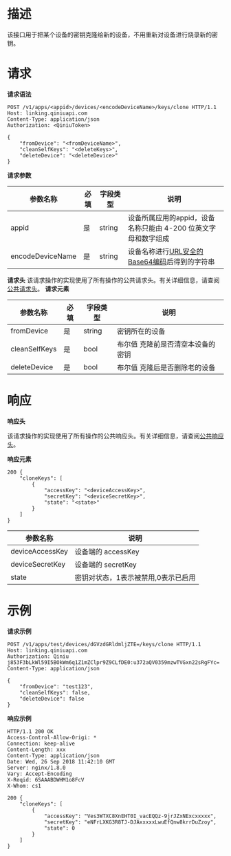 # 描述
该接口用于把某个设备的密钥克隆给新的设备，不用重新对设备进行烧录新的密钥。

# 请求
**请求语法**
```
POST /v1/apps/<appid>/devices/<encodeDeviceName>/keys/clone HTTP/1.1
Host: linking.qiniuapi.com
Content-Type: application/json
Authorization: <QiniuToken>

{
    "fromDevice": "<fromDeviceName>", 
    "cleanSelfKeys": "<deleteKeys>", 
    "deleteDevice": "<deleteDevice>"
}
```
**请求参数**

|参数名称|必填|字段类型|说明|
|---|---|---|---|
|appid|是|string|设备所属应用的appid，设备名称只能由 4-200 位英文字母和数字组成|
|encodeDeviceName|是|string|设备名称进行[URL安全的Base64编码](https://developer.qiniu.com/kodo/manual/1231/appendix#1)后得到的字符串|

**请求头**
该请求操作的实现使用了所有操作的公共请求头。有关详细信息，请查阅[公共请求头](https://developer.qiniu.io/linking/api/5269/linking-http-headers)。
**请求元素**

|参数名称|必填|字段类型|说明|
|---|---|---|----|
| fromDevice | 是 |string | 密钥所在的设备|
| cleanSelfKeys | 是 |bool |布尔值 克隆前是否清空本设备的密钥|
| deleteDevice | 是 |bool |布尔值 克隆后是否删除老的设备|


# 响应
**响应头**

该请求操作的实现使用了所有操作的公共响应头。有关详细信息，请查阅[公共响应头](https://developer.qiniu.io/linking/api/5269/linking-http-headers)。

**响应元素**
```
200 {
    "cloneKeys": [ 
        {
            "accessKey": "<deviceAccessKey>",
            "secretKey": "<deviceSecretKey>",
            "state": "<state>" 
        }
    ]
}
```

|参数名称|说明|
|---|---|
|deviceAccessKey|设备端的 accessKey|
|deviceSecretKey|设备端的 secretKey|
|state|密钥对状态，1表示被禁用,0表示已启用|

# 示例

**请求示例**
```
POST /v1/apps/test/devices/dGVzdGRldmljZTE=/keys/clone HTTP/1.1
Host: linking.qiniuapi.com
Authorization: Qiniu j853F3bLkWl59I5BOkWm6q1Z1mZClpr9Z9CLfDE0:u372aQV0359mzwTVGxn22sRgFYc=
Content-Type: application/json

{
    "fromDevice": "test123", 
    "cleanSelfKeys": false,   
    "deleteDevice": false 
}
```

**响应示例**

```
HTTP/1.1 200 OK
Access-Control-Allow-Origi: *
Connection: keep-alive
Content-Length: xxx
Content-Type: application/json
Date: Wed, 26 Sep 2018 11:42:10 GMT
Server: nginx/1.8.0
Vary: Accept-Encoding
X-Reqid: 6SAAABDWHM1o8FcV
X-Whom: cs1

200 {
    "cloneKeys": [
        {
            "accessKey": "Ves3WTXC8XnEHT0I_vacEQQz-9jrJZxNExcxxxxx",
            "secretKey": "eNFrLXKG3R8TJ-DJAxxxxxLwuEfQnw8krrDuZzoy",
            "state": 0 
        }
    ]
}
```
